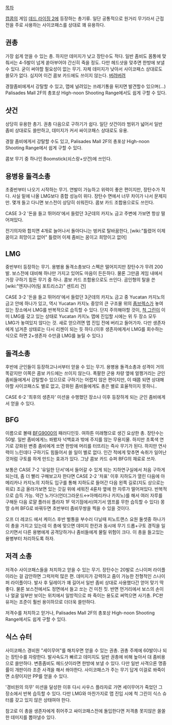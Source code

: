 [[목차]]

[[캡콤]]의 게임 [[데드 라이징 2]]에 등장하는 총기류. 일단 공통적으로 원거리 무기라서 근접전을 주로 사용하는 사이코패스를 상대로 꽤 유용하다. 

== 권총 ==
가장 쉽게 얻을 수 있는 총. 하지만 데미지가 낮고 장탄수도 적다. 일반 좀비도 몸통에 맞춰서는 4-5발이 넘게 쏟아부어야 간신히 죽을 정도. 다만 헤드샷을 맞추면 한방에 보낼 수 있다. 굳이 써야할 필요성이 없는 무기. 자체 데미지가 낮아서 사이코패스 상대로도 쓸모가 없다. 심지어 이건 콤보 카드에도 쓰이지 않는다. [[버려버려]]

경찰좀비에게서 강탈할 수 있고, 맵에 널려있는 쓰레기통을 뒤지면 발견할수 있으며(...) Palisades Mall 2F의 총포상 High-noon Shooting Range에서도 쉽게 구할 수 있다.

== 샷건 ==
상당히 유용한 총기. 권총 다음으로 구하기가 쉽다. 일단 샷건이라 범위가 넓어서 일반 좀비 상대로도 쓸만하고, 데미지가 커서 싸이코패스 상대로도 유용. 

경찰 좀비에게서 강탈할 수도 있고, Palisades Mall 2F의 총포상 High-noon Shooting Range에서 쉽게 구할 수 있다.

콤보 무기 중 하나인 Boomstick(쇠스랑+샷건)에 쓰인다.

== 용병용 돌격소총 ==
초중반부터 나오기 시작하는 무기. 연발이 가능하고 위력이 좋은 편이지만, 장탄수가 적다. 사실 밑에 나올 LMG보다 종합 성능이 위다. 장탄수 면에서 너무 차이가 나서 문제지만. 몇개 들고 다니면 보스전이 상당히 쉬워진다. 콤보 카드 조합용으로도 쓰인다.

CASE 3-2 '돈을 들고 뛰어라'에서 들렀던 3군데의 카지노 금고 주변에 가보면 항상 떨어져있다.

전기의자와 합치면 4개로 늘어나서 돌아다니는 벙커로 탈바꿈한다, [wiki:"틀렸어 이제 꿈이고 희망이고 없어" 틀렸어 이제 좀비는 꿈이고 희망이고 없어]

== LMG ==
중반부터 등장하는 무기. 용병용 돌격소총보다 스펙은 떨어지지만 장탄수가 무려 200발. 보스전에 대비해 하나만 가지고 있어도 마음이 든든하다. 물론 그만큼 게임 내에서 가장 구하기 힘든 무기 중 하나. 콤보 카드 조합용으로도 쓰인다. 곰인형의 탈을 쓴 [wiki:"엔지니어(팀 포트리스2)" 센트리 건]

CASE 3-2 '돈을 들고 뛰어라'에서 들렀던 3군데의 카지노 금고 중 Yucatan 카지노의 금고 안에 하나가 있고, 역시 Yucatan 카지노 중앙의 큰 구조물 위의 [[좀브렉스]]가 놓여있는 장소에서 LMG를 반복적으로 습득할 수 있다. 단지 주의해야할 것이, [[척 그린]]이 이미 LMG를 갖고 있는 상태로 Yucatan 카지노 맵에 진입할 시에는 위 두 장소 모두 LMG가 놓여있지 않다는 것. 새로 얻으려면 맵 진입 전에 버리고 들어가자. 다만 생존자에게 넘겨준 상태로는 다시 리젠이 되는 듯 하다.(이후 생존자에게서 LMG를 회수하는 식으로 하면 2+생존자 수만큼 LMG를 늘릴 수 있다.)

== 돌격소총 ==
후반에 군인들이 등장하고나서부터 얻을 수 있는 무기. 용병용 돌격소총과 성격이 거의똑같지만 이쪽은 콤보 카드에는 쓰이지 않는다. 폭팔한 군용 차량 옆에 얼쩡거리는 군인 좀비들에게서 강탈할수 있으므로 구하기는 어렵지 않은 편이지만, 이 때쯤 되면 상대해야할 사이코패스도 별로 없고, 강화된 좀비들에게도 총은 별로 효율적이지 못하니..

CASE 6-2 '최후의 생존자' 미션을 수행했던 장소나 이후 등장하게 되는 군인 좀비에게서 얻을 수 있다.

== BFG ==
이름으로 볼때 [[BFG9000]]의 패러디인듯. 여하튼 미래형으로 생긴 요상한 총. 장탄수는 50발. 일반 좀비에게느 쏴봤자 넉백효과 밖에 주지를 않는 무용지물. 하지만 초록색 연기로 강화된 변종 좀비에게 쏘면 한방에 머리를 터뜨리는 즉사 무기가 된다. 하지만 연사력이 느린데다 구하기도 힘들어서 쓸 일이 별로 없다. 인간 적에게 맞추면 숙취가 일어난 것처럼 구토를 하게 만드는 효과가 있다. 그냥 콤보 카드 슈퍼 BFG의 재료로 쓰자.

보통은 CASE 7-2 '유일한 단서'에서 들어갈 수 있게 되는 지하연구실에서 처음 구하게 되는데, 좀 더 빨리 구해보고자 한다면 CASE 2-2 '차표' 이후 지하도가 열린 다음에 아메리카나 카지노의 지하도 입구를 통해 지하도로 들어간 다음 왼쪽 길로(지도 상으로는 위로) 조금 올라가보면 있는 갓길 위에 세워진 4륜차 옆에 한 자루가 떨어져있다. 반복적으로 습득 가능. 약간 노가다(언더그라운드↔아메리카나 카지노)를 해서 여러 자루를 구해둔 다음 로얄 플러쉬 플라자 1F 악기점에서(여기서 앰프를 무한 습득할 수 있다) 몽땅 슈퍼 BFG로 바꿔두면 초반부터 좀비무쌍을 찍을 수 있을 것이다.

오프 더 레코드 에서 케이스 후반 벌통을 부수러 다닐때 피노트랜스 요원 둘셋중 하나가 이 총을 가지고 있는데 이 총에 맞으면 데미지 한칸과 동시에 무기 드롭+구토 경직을 일으키면서 다른 용병에게 공격당하거나 좀비들에게 물릴 위험이 크다. 이 총을 들고있는 용병부터 처리하도록 하자.



== 저격 소총 ==
저격수 사이코패스들을 처치하고 얻을 수 있는 무기. 장탄수는 20발로 스나이퍼 라이플이라는 걸 감안하면 그럭저럭 많은 편. 데미지가 강력하고 줌이 가능한 전형적인 스나이퍼 라이플이다. 발사 후 딜레이가 꽤 길어서 일반 좀비 상대로 사용했다간 얻어 맞기 딱 좋다. 물론 보스전에서도 정면에서 들고 쏘는 건 미친 짓. 반면 먼거리에서 보스의 손이나 얼굴 일부만 보이는 위치에서 일방적으로 쏴 죽이는 용도로 써먹으면 사기총. PC판 유저는 조준이 훨씬 용이하므로 더더욱 쓸만하다. 

저격수를 처치하고 얻거나, Palisades Mall 2F의 총포상 High-noon Shooting Range에서도 쉽게 구할 수 있다.

== 식스 슈터 ==
사이코패스 경비원 "세이무어"를 해치우면 얻을 수 있는 권총. 권총 주제에 60발이나 되는 장탄수를 자랑한다. 발사속도가 빠르고 데미지도 일반 권총에 비해 높아서 대 좀비용으로 쓸만하다. 변종좀비도 헤드샷이라면 한방에 보낼 수 있다. 다만 일반 사격으론 명중률이 개판이라 조준 사격을 해서 쏴야한다. 사이코패스가 주는 무기 답게 이걸로 쏴죽이면 소량이지만 PP를 얻을 수 있다.

'경비원의 의무' 미션을 달성한 이후 다시 사우스 플라자로 가면 세이무어가 죽었던 그 장소에서 반복 습득할 수 있다. 다만 LMG와 마찬가지로 맵 진입 시에 척 그린이 식스 슈터를 갖고 있지 않은 상태여야 한다.

참고로 이 총을 생존자에게 쥐어주고 싸이코패스전에 돌입한다면 저격총 못지않은 쏠쏠한 데미지를 뽑아낼수 있다. 
